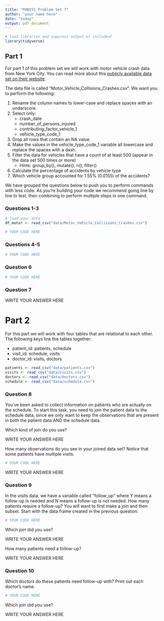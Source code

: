 ```yaml
---
title: "PHW251 Problem Set 7"
author: "your name here"
date: "today"
output: pdf_document
---
```



```r
# load libraries and suppress output w/ include=F
library(tidyverse)
```

## Part 1

For part 1 of this problem set we will work with motor vehicle crash data from New York City. You can read more about this [publicly available data set on their website](https://data.cityofnewyork.us/Public-Safety/Motor-Vehicle-Collisions-Crashes/h9gi-nx95).

The data file is called "Motor_Vehicle_Collisions_Crashes.csv". We want you to perform the following:

1. Rename the column names to lower-case and replace spaces with an underscore.
2. Select only:
   + crash_date
   + number_of_persons_injured
   + contributing_factor_vehicle_1
   + vehicle_type_code_1
3. Drop all rows that contain an NA value.
4. Make the values in the vehicle_type_code_1 variable all lowercase and replace the spaces with a dash.
5. Filter the data for vehicles that have a count of at least 500 (appear in the data set 500 times or more)
   + Hints: group_by(), mutate(), n(), filter()
6. Calculate the percentage of accidents by vehicle type
7. Which vehicle group accounted for 1.55% (0.0155) of the accidents?

We have grouped the questions below to push you to perform commands with less code. As you're building your code we recommend going line by line to test, then combining to perform multiple steps in one command.

\newpage

### Questions 1-3

```r
# load your data
df_motor <- read_csv("data/Motor_Vehicle_Collisions_Crashes.csv")
```


```r
# YOUR CODE HERE
```

\newpage

### Questions 4-5

```r
# YOUR CODE HERE
```

\newpage

### Question 6

```r
# YOUR CODE HERE
```

### Question 7

WRITE YOUR ANSWER HERE


\newpage

# Part 2

For this part we will work with four tables that are relational to each other. The following keys link the tables together:

* patient_id: patients, schedule
* visit_id: schedule, visits
* doctor_id: visits, doctors

```r
patients <- read_csv("data/patients.csv")
visits <- read_csv("data/visits.csv")
doctors <- read_csv("data/doctors.csv")
schedule <- read_csv("data/schedule.csv")
```

### Question 8

You've been asked to collect information on patients who are actually on the schedule. To start this task, you need to join the patient data to the schedule data, since we only want to keep the observations that are present in both the patient data AND the schedule data.

Which kind of join do you use?

WRITE YOUR ANSWER HERE

How many observations do you see in your joined data set? Notice that some patients have multiple visits.

```r
# YOUR CODE HERE
```

WRITE YOUR ANSWER HERE


\newpage

### Question 9

In the visits data, we have a variable called "follow_up" where Y means
a follow-up is needed and N means a follow-up is not needed. How many patients require a follow-up? You will want to first make a join and then subset. Start with the data frame created in the previous question.

```r
# YOUR CODE HERE
```

Which join did you use?

WRITE YOUR ANSWER HERE

How many patients need a follow-up?

WRITE YOUR ANSWER HERE



\newpage

### Question 10

Which doctors do these patients need follow-up with? Print out each
doctor's name.

```r
# YOUR CODE HERE
```

Which join did you use?

WRITE YOUR ANSWER HERE







